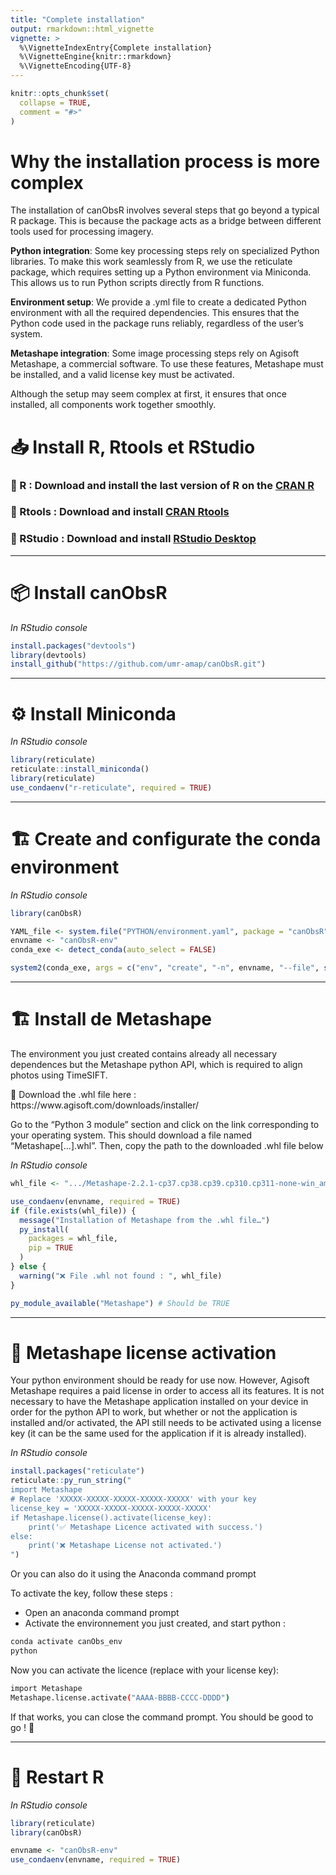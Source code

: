 ```yaml
---
title: "Complete installation"
output: rmarkdown::html_vignette
vignette: >
  %\VignetteIndexEntry{Complete installation}
  %\VignetteEngine{knitr::rmarkdown}
  %\VignetteEncoding{UTF-8}
---
```


```r
knitr::opts_chunk$set(
  collapse = TRUE,
  comment = "#>"
)
```

# Why the installation process is more complex

The installation of canObsR involves several steps that go beyond a typical R package. This is because the package acts as a bridge between different tools used for processing imagery. 

**Python integration**: Some key processing steps rely on specialized Python libraries. To make this work seamlessly from R, we use the reticulate package, which requires setting up a Python environment via Miniconda. This allows us to run Python scripts directly from R functions.

**Environment setup**: We provide a .yml file to create a dedicated Python environment with all the required dependencies. This ensures that the Python code used in the package runs reliably, regardless of the user's system.

**Metashape integration**: Some image processing steps rely on Agisoft Metashape, a commercial software. To use these features, Metashape must be installed, and a valid license key must be activated.

Although the setup may seem complex at first, it ensures that once installed, all components work together smoothly.

# 📥 Install R, Rtools et RStudio

### 🔹 R : Download and install the last version of R on the [CRAN R](https://cran.r-project.org/)

### 🔹 Rtools : Download and install [CRAN Rtools](https://cran.r-project.org/bin/windows/Rtools/)

### 🔹 RStudio : Download and install  [RStudio Desktop](https://posit.co/download/rstudio-desktop/)

---

# 📦 Install **canObsR**
*In RStudio console*
```r
install.packages("devtools")
library(devtools)
install_github("https://github.com/umr-amap/canObsR.git")
```

---

# ⚙️ Install Miniconda
*In RStudio console*
```r
library(reticulate)
reticulate::install_miniconda()
library(reticulate)
use_condaenv("r-reticulate", required = TRUE)
```

---

# 🏗 Create and configurate the conda environment 
*In RStudio console*
```r
library(canObsR)

YAML_file <- system.file("PYTHON/environment.yaml", package = "canObsR")
envname <- "canObsR-env"
conda_exe <- detect_conda(auto_select = FALSE)

system2(conda_exe, args = c("env", "create", "-n", envname, "--file", shQuote(YAML_file)))
```

---

# 🏗 Install de Metashape

The environment you just created contains already all necessary dependences but the Metashape python API, which is required to align photos using TimeSIFT.

🔻 Download the .whl file here : 
https://www.agisoft.com/downloads/installer/

Go to the "Python 3 module" section and click on the link corresponding to your operating system. This should download a file named "Metashape[...].whl". Then, copy the path to the downloaded .whl file below

*In RStudio console*
```r
whl_file <- ".../Metashape-2.2.1-cp37.cp38.cp39.cp310.cp311-none-win_amd64.whl"

use_condaenv(envname, required = TRUE)
if (file.exists(whl_file)) {
  message("Installation of Metashape from the .whl file…")
  py_install(
    packages = whl_file,
    pip = TRUE
  )
} else {
  warning("❌️ File .whl not found : ", whl_file)
}

py_module_available("Metashape") # Should be TRUE
```

---

# 🔑 Metashape license activation

Your python environment should be ready for use now. However, Agisoft Metashape requires a paid license in order to access all its features.
It is not necessary to have the Metashape application installed on your device in order for the python API to work, but whether or not the application is installed and/or activated, the API still needs to be activated using a license key (it can be the same used for the application if it is already installed).


*In RStudio console*
```r
install.packages("reticulate")
reticulate::py_run_string("
import Metashape
# Replace 'XXXXX-XXXXX-XXXXX-XXXXX-XXXXX' with your key
license_key = 'XXXXX-XXXXX-XXXXX-XXXXX-XXXXX'
if Metashape.license().activate(license_key):
    print('✅ Metashape Licence activated with success.')
else:
    print('❌ Metashape License not activated.')
")
```

Or you can also do it using the Anaconda command prompt

To activate the key, follow these steps :

- Open an anaconda command prompt
- Activate the environnement you just created, and start python :
```bash
conda activate canObs_env
python
```
Now you can activate the licence (replace with your license key):
```bash
import Metashape
Metashape.license.activate("AAAA-BBBB-CCCC-DDDD")
```
If that works, you can close the command prompt. You should be good to go ! 🎉

---

# 🔁 Restart R 

*In RStudio console*
```r
library(reticulate)
library(canObsR)

envname <- "canObsR-env"
use_condaenv(envname, required = TRUE)
```
